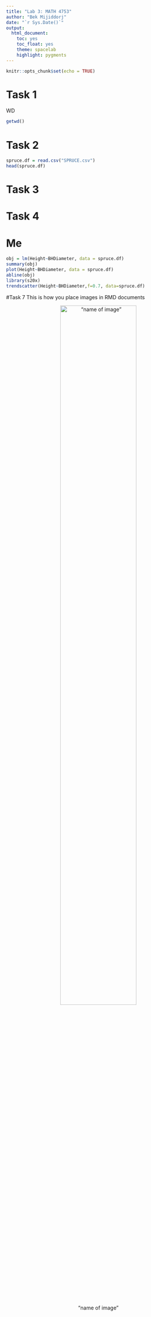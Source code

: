 ---
title: "Lab 3: MATH 4753"
author: "Bek Mijiddorj"
date: "`r Sys.Date()`"
output: 
  html_document:
    toc: yes
    toc_float: yes
    theme: spacelab
    highlight: pygments
---

```{r setup, include=FALSE}
knitr::opts_chunk$set(echo = TRUE)
```

# Task 1

WD

```{r}
getwd()
```

# Task 2

```{r}
spruce.df = read.csv("SPRUCE.csv")
head(spruce.df)
```

# Task 3


# Task 4

# Me

```{r}
obj = lm(Height~BHDiameter, data = spruce.df)
summary(obj)
plot(Height~BHDiameter, data = spruce.df)
abline(obj)
library(s20x)
trendscatter(Height~BHDiameter,f=0.7, data=spruce.df)
```



#Task 7
This is how you place images in RMD documents

<center>
!["name of image"](gheat.png){ width=70% }
</center>


